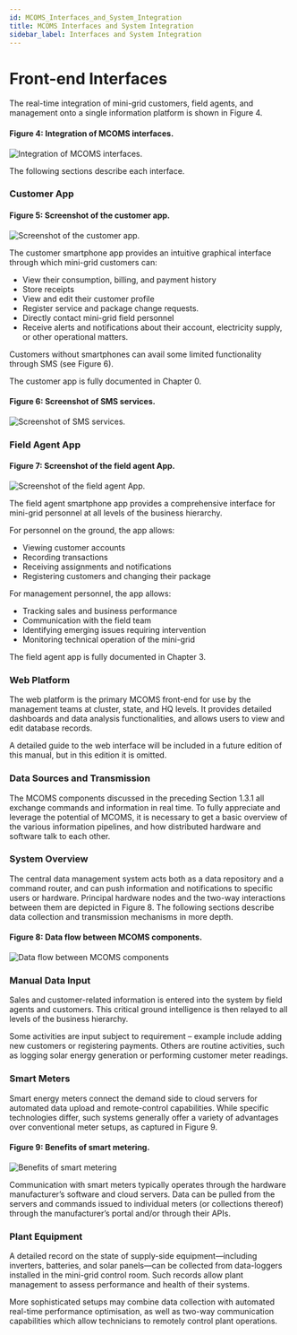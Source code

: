 ```yaml
---
id: MCOMS_Interfaces_and_System_Integration
title: MCOMS Interfaces and System Integration
sidebar_label: Interfaces and System Integration
---
```


# Front-end Interfaces
The real-time integration of mini-grid customers, field agents, and management onto a single information platform is shown in Figure 4.

#### Figure 4: Integration of MCOMS interfaces.
![Integration of MCOMS interfaces.](./assets/1.3.1_IntMCOMInterf.svg)

The following sections describe each interface.

### Customer App
#### Figure 5: Screenshot of the customer app.
![Screenshot of the customer app.](./assets/1.3.2_CustApp.png)

The customer smartphone app provides an intuitive graphical interface through which mini-grid customers can:
* View their consumption, billing, and payment history
* Store receipts
* View and edit their customer profile
* Register service and package change requests.
* Directly contact mini-grid field personnel
* Receive alerts and notifications about their account, electricity supply, or other operational matters.



Customers without smartphones can avail some limited functionality through SMS (see Figure 6).

The customer app is fully documented in Chapter 0.

#### Figure 6: Screenshot of SMS services.
![Screenshot of SMS services.](./assets/1.3.3_ScrShSMS.png)

### Field Agent App
#### Figure 7: Screenshot of the field agent App.
![Screenshot of the field agent App.](./assets/1.3.4_FieldAgApp.png)

The field agent smartphone app provides a comprehensive interface for mini-grid personnel at all levels of the business hierarchy.

For personnel on the ground, the app allows:
* Viewing customer accounts
* Recording transactions
* Receiving assignments and notifications
* Registering customers and changing their package

For management personnel, the app allows:
* Tracking sales and business performance
* Communication with the field team
* Identifying emerging issues requiring intervention
* Monitoring technical operation of the mini-grid

The field agent app is fully documented in Chapter 3.

### Web Platform
The web platform is the primary MCOMS front-end for use by the management teams at cluster, state, and HQ levels. It provides detailed dashboards and data analysis functionalities, and allows users to view and edit database records.

A detailed guide to the web interface will be included in a future edition of this manual, but in this edition it is omitted.

### Data Sources and Transmission
The MCOMS components discussed in the preceding Section 1.3.1 all exchange commands and information in real time. To fully appreciate and leverage the potential of MCOMS, it is necessary to get a basic overview of the various information pipelines, and how distributed hardware and software talk to each other.

### System Overview
The central data management system acts both as a data repository and a command router, and can push information and notifications to specific users or hardware. Principal hardware nodes and the two-way interactions between them are depicted in Figure 8. The following sections describe data collection and transmission mechanisms in more depth.

#### Figure 8: Data flow between MCOMS components.
![Data flow between MCOMS components](./assets/1.3.5_DataFlow.svg)

### Manual Data Input
Sales and customer-related information is entered into the system by field agents and customers. This critical ground intelligence is then relayed to all levels of the business hierarchy. 

Some activities are input subject to requirement – example include adding new customers or registering payments. Others are routine activities, such as logging solar energy generation or performing customer meter readings.

### Smart Meters
Smart energy meters connect the demand side to cloud servers for automated data upload and remote-control capabilities. While specific technologies differ, such systems generally offer a variety of advantages over conventional meter setups, as captured in Figure 9.

#### Figure 9: Benefits of smart metering.
![Benefits of smart metering](./assets/1.3.6_BenofSmrtMet.svg)

Communication with smart meters typically operates through the hardware manufacturer’s software and cloud servers. Data can be pulled from the servers and commands issued to individual meters (or collections thereof) through the manufacturer’s portal and/or through their APIs.

### Plant Equipment
A detailed record on the state of supply-side equipment—including inverters, batteries, and solar panels—can be collected from data-loggers installed in the mini-grid control room. Such records allow plant management to assess performance and health of their systems.

More sophisticated setups may combine data collection with automated real-time performance optimisation, as well as two-way communication capabilities which allow technicians to remotely control plant operations.
